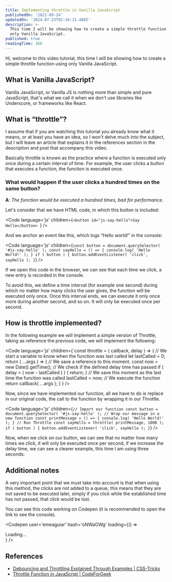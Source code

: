 ```yaml
---
title: Implementing throttle in Vanilla JavaScript
publishedOn: '2021-09-24'
updatedOn: '2024-07-23T02:34:11.488Z'
description: >-
  This time I will be showing how to create a simple throttle function using
  only Vanilla JavaScript.
published: true
readingTime: 360
---
```



Hi, welcome to this video tutorial, this time I will be showing how to create a
simple throttle function using only Vanilla JavaScript.

## What is Vanilla JavaScript?

Vanilla JavaScript, or Vanilla JS is nothing more than simple and pure JavaScript,
that's what we call it when we don't use libraries like Underscore, or frameworks
like React.

## What is “throttle”?

I assume that if you are watching this tutorial you already know what it means,
or at least you have an idea, so I won't delve much into the subject, but I will
leave an article that explains it in the references section in the description
and post that accompany this video.

Basically throttle is known as the practice where a function is executed only once
during a certain interval of time. For example, the user clicks a button that
executes a function, the function is executed once.

### What would happen if the user clicks a hundred times on the same button?

**A**: _The function would be executed a hundred times, bad for performance_.

Let's consider that we have HTML code, in which this button is included:

<Code
  language='js'
  children={`<button id="js-say-hello">Say Hello</button>
`}
/>

And we anchor an event like this, which logs “Hello world!” in the console:

<Code
  language='js'
  children={`const button = document.querySelector( '#js-say-hello' );
const sayHello = () => {
    console.log( 'Hello World!' );
}
if ( button ) {
    button.addEventListener( 'click', sayHello );
}`}
/>

If we open this code in the browser, we can see that each time we click, a new
entry is recorded in the console.

To avoid this, we define a time interval (for example one second) during which
no matter how many clicks the user gives, the function will be executed only once.
Once this interval ends, we can execute it only once more during another second,
and so on. It will only be executed once per second.

## How is throttle implemented?

In the following example we will implement a simple version of Throttle, taking
as reference the previous code, we will implement the following:

<Code
  language='js'
  children={`const throttle = ( callback, delay ) => {
    // We start a variable to know when the function was last called
    let lastCalled = 0;
    return ( ...args ) => {
        // We save a reference to this moment.
        const now = new Date().getTime();
        // We check if the defined delay time has passed
        if ( delay > ( now - lastCalled ) ) {
            return;
        }
        // We save this moment as the last time the function was called
        lastCalled = now;
        // We execute the function
        return callback( ...args );
    }
}
/>

Now, since we have implemented our function, all we have to do is replace in our
original code, the call to the function by wrapping it in our Throttle.

<Code
  language='js'
  children={`// Import our function
const button = document.querySelector( '#js-say-hello' );
// Wrap our message in a new function
const printMessage = () => {
    console.log( 'Hello World!' );
}
// Run Throttle
const sayHello = throttle( printMessage, 1000 );
if ( button ) {
    button.addEventListener( 'click', sayHello );
}`}
/>

Now, when we click on our button, we can see that no matter how many times we click,
it will only be executed once per second, if we increase the delay time, we can
see a clearer example, this time I am using three seconds:

## Additional notes

A very important point that we must take into account is that when using this method,
the clicks are not added to a queue, this means that they are not saved to be executed
later, simply if you click while the established time has not passed, that click
would be lost.

You can see this code working on Codepen (it is recommended to open the link to
see the console).

<Codepen
  user='emeaguiar'
  hash='oNWaOWg'
  loading={() => <div>Loading...</div>}
/>

## References

- [Debouncing and Throttling Explained Through Examples | CSS-Tricks](https://css-tricks.com/debouncing-throttling-explained-examples/)
- [Throttle Function in JavaScript | CodeForGeek](https://codeforgeek.com/throttle-function-javascript/)
